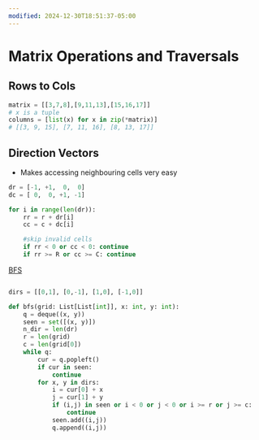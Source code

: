 ```yaml
---
modified: 2024-12-30T18:51:37-05:00
---
```

# Matrix Operations and Traversals

## Rows to Cols
```python
matrix = [[3,7,8],[9,11,13],[15,16,17]]
# x is a tuple
columns = [list(x) for x in zip(*matrix)] 
# [[3, 9, 15], [7, 11, 16], [8, 13, 17]]

```

## Direction Vectors
- Makes accessing neighbouring cells very easy

```python
dr = [-1, +1,  0,  0]
dc = [ 0,  0, +1, -1]

for i in range(len(dr)):
	rr = r + dr[i]
	cc = c + dc[i]

	#skip invalid cells
	if rr < 0 or cc < 0: continue
	if rr >= R or cc >= C: continue

```


[BFS](/Graphs/BFS.mdx)

```python

dirs = [[0,1], [0,-1], [1,0], [-1,0]]

def bfs(grid: List[List[int]], x: int, y: int):
	q = deque((x, y))
	seen = set([(x, y)])
	n_dir = len(dr)
	r = len(grid)
	c = len(grid[0])
	while q:
		cur = q.popleft()
		if cur in seen:
			continue
		for x, y in dirs:
			i = cur[0] + x
			j = cur[1] + y
			if (i,j) in seen or i < 0 or j < 0 or i >= r or j >= c:
				continue
		 	seen.add((i,j))
		 	q.append((i,j))
	

```


